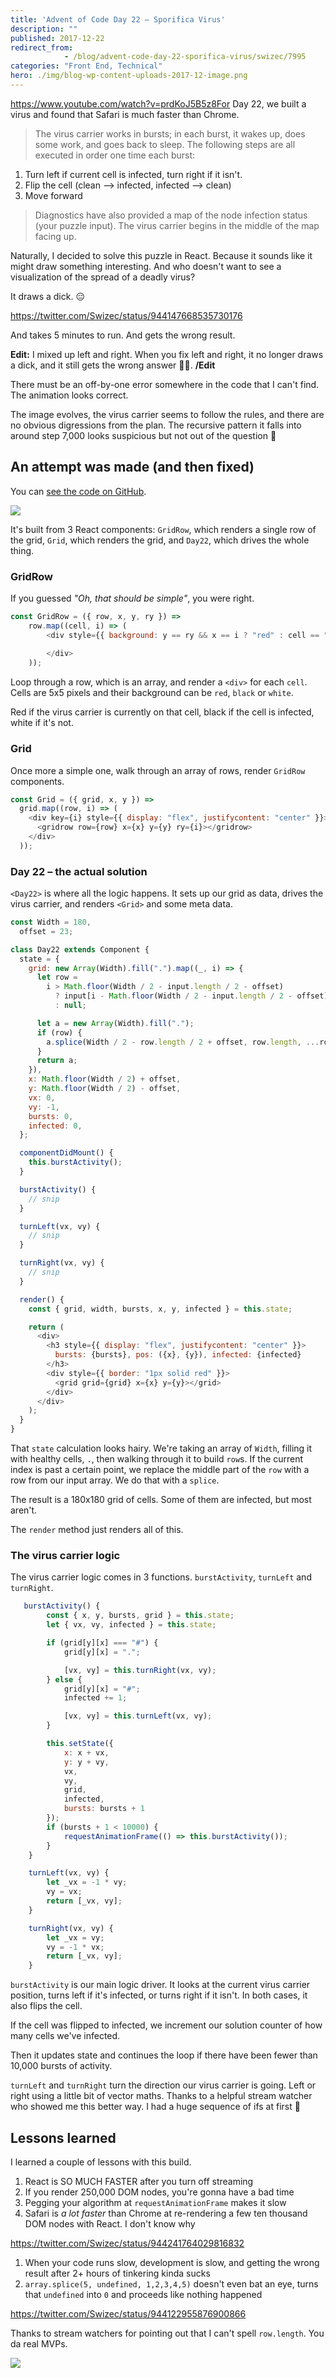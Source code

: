 ```yaml
---
title: 'Advent of Code Day 22 – Sporifica Virus'
description: ""
published: 2017-12-22
redirect_from: 
            - /blog/advent-code-day-22-sporifica-virus/swizec/7995
categories: "Front End, Technical"
hero: ./img/blog-wp-content-uploads-2017-12-image.png
---
```

https://www.youtube.com/watch?v=prdKoJ5B5z8For Day 22, we built a virus and found that Safari is much faster than Chrome.

> The virus carrier works in bursts; in each burst, it wakes up, does some work, and goes back to sleep. The following steps are all executed in order one time each burst:

1. Turn left if current cell is infected, turn right if it isn&#x27;t.
2. Flip the cell (clean –&gt; infected, infected –&gt; clean)
3. Move forward

> Diagnostics have also provided a map of the node infection status (your puzzle input). The virus carrier begins in the middle of the map facing up.

Naturally, I decided to solve this puzzle in React. Because it sounds like it might draw something interesting. And who doesn&#x27;t want to see a visualization of the spread of a deadly virus?

It draws a dick. 😑

https://twitter.com/Swizec/status/944147668535730176

And takes 5 minutes to run. And gets the wrong result.

**Edit:** I mixed up left and right. When you fix left and right, it no longer draws a dick, and it still gets the wrong answer 🤷‍♀️. **/Edit**

There must be an off-by-one error somewhere in the code that I can&#x27;t find. The animation looks correct.

The image evolves, the virus carrier seems to follow the rules, and there are no obvious digressions from the plan. The recursive pattern it falls into around step 7,000 looks suspicious but not out of the question 🤔

## An attempt was made (and then fixed)

You can [see the code on GitHub](https://github.com/Swizec/advent-of-code-2017/blob/master/22/src/Day22.js).

![](./img/blog-wp-content-uploads-2017-12-image.png)

It&#x27;s built from 3 React components: `GridRow`, which renders a single row of the grid, `Grid`, which renders the grid, and `Day22`, which drives the whole thing.

### GridRow

If you guessed _&quot;Oh, that should be simple&quot;_, you were right.

```javascript
const GridRow = ({ row, x, y, ry }) =>
    row.map((cell, i) => (
        <div style={{ background: y == ry && x == i ? "red" : cell == "#" "black" "white", width: "5px", height: display: "inline-block" }} key={i}>
             
        </div>
    ));
```

Loop through a row, which is an array, and render a `<div>` for each `cell`. Cells are 5x5 pixels and their background can be `red`, `black` or `white`.

Red if the virus carrier is currently on that cell, black if the cell is infected, white if it&#x27;s not.

### Grid

Once more a simple one, walk through an array of rows, render `GridRow` components.

```javascript
const Grid = ({ grid, x, y }) =>
  grid.map((row, i) => (
    <div key={i} style={{ display: "flex", justifycontent: "center" }}>
      <gridrow row={row} x={x} y={y} ry={i}></gridrow>
    </div>
  ));
```

### Day 22 – the actual solution

`<Day22>` is where all the logic happens. It sets up our grid as data, drives the virus carrier, and renders `<Grid>` and some meta data.

```javascript
const Width = 180,
  offset = 23;

class Day22 extends Component {
  state = {
    grid: new Array(Width).fill(".").map((_, i) => {
      let row =
        i > Math.floor(Width / 2 - input.length / 2 - offset)
          ? input[i - Math.floor(Width / 2 - input.length / 2 - offset)]
          : null;

      let a = new Array(Width).fill(".");
      if (row) {
        a.splice(Width / 2 - row.length / 2 + offset, row.length, ...row);
      }
      return a;
    }),
    x: Math.floor(Width / 2) + offset,
    y: Math.floor(Width / 2) - offset,
    vx: 0,
    vy: -1,
    bursts: 0,
    infected: 0,
  };

  componentDidMount() {
    this.burstActivity();
  }

  burstActivity() {
    // snip
  }

  turnLeft(vx, vy) {
    // snip
  }

  turnRight(vx, vy) {
    // snip
  }

  render() {
    const { grid, width, bursts, x, y, infected } = this.state;

    return (
      <div>
        <h3 style={{ display: "flex", justifycontent: "center" }}>
          bursts: {bursts}, pos: ({x}, {y}), infected: {infected}
        </h3>
        <div style={{ border: "1px solid red" }}>
          <grid grid={grid} x={x} y={y}></grid>
        </div>
      </div>
    );
  }
}
```

That `state` calculation looks hairy. We&#x27;re taking an array of `Width`, filling it with healthy cells, `.`, then walking through it to build `row`s. If the current index is past a certain point, we replace the middle part of the `row` with a row from our input array. We do that with a `splice`.

The result is a 180x180 grid of cells. Some of them are infected, but most aren&#x27;t.

The `render` method just renders all of this.

### The virus carrier logic

The virus carrier logic comes in 3 functions. `burstActivity`, `turnLeft` and `turnRight`.

```javascript
   burstActivity() {
        const { x, y, bursts, grid } = this.state;
        let { vx, vy, infected } = this.state;

        if (grid[y][x] === "#") {
            grid[y][x] = ".";

            [vx, vy] = this.turnRight(vx, vy);
        } else {
            grid[y][x] = "#";
            infected += 1;

            [vx, vy] = this.turnLeft(vx, vy);
        }

        this.setState({
            x: x + vx,
            y: y + vy,
            vx,
            vy,
            grid,
            infected,
            bursts: bursts + 1
        });
        if (bursts + 1 < 10000) {
            requestAnimationFrame(() => this.burstActivity());
        }
    }

    turnLeft(vx, vy) {
        let _vx = -1 * vy;
        vy = vx;
        return [_vx, vy];
    }

    turnRight(vx, vy) {
        let _vx = vy;
        vy = -1 * vx;
        return [_vx, vy];
    }
```

`burstActivity` is our main logic driver. It looks at the current virus carrier position, turns left if it&#x27;s infected, or turns right if it isn&#x27;t. In both cases, it also flips the cell.

If the cell was flipped to infected, we increment our solution counter of how many cells we&#x27;ve infected.

Then it updates state and continues the loop if there have been fewer than 10,000 bursts of activity.

`turnLeft` and `turnRight` turn the direction our virus carrier is going. Left or right using a little bit of vector maths. Thanks to a helpful stream watcher who showed me this better way. I had a huge sequence of ifs at first 🙈

## Lessons learned

I learned a couple of lessons with this build.

1. React is SO MUCH FASTER after you turn off streaming
2. If you render 250,000 DOM nodes, you&#x27;re gonna have a bad time
3. Pegging your algorithm at `requestAnimationFrame` makes it slow
4. Safari is _a lot faster_ than Chrome at re-rendering a few ten thousand DOM nodes with React. I don&#x27;t know why

https://twitter.com/Swizec/status/944241764029816832

1. When your code runs slow, development is slow, and getting the wrong result after 2+ hours of tinkering kinda sucks
2. `array.splice(5, undefined, 1,2,3,4,5)` doesn&#x27;t even bat an eye, turns that `undefined` into `0` and proceeds like nothing happened

https://twitter.com/Swizec/status/944122955876900866

Thanks to stream watchers for pointing out that I can&#x27;t spell `row.length`. You da real MVPs.

![](./img/media-l0MYvHFJkgm1fnuko-giphy.gif)
